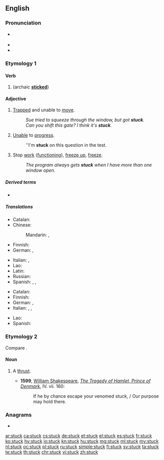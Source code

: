 {{also|Stück}}
==English==

===Pronunciation===
* {{a|UK|US}} {{IPA|/ˈstʌk/|lang=en}}
* {{audio|en-us-stuck.ogg|Audio (US)|lang=en}}
* {{rhymes|ʌk|lang=en}}

===Etymology 1===

====Verb====
{{head|en|verb form}}

# {{en-past of|stick}} (archaic '''[[sticked]]''')

====Adjective====
{{en-adj}}

# [[trapped|Trapped]] and unable to [[move]].
#: ''Sue tried to squeeze through the window, but got '''stuck'''.''
#: ''Can you shift this gate? I think it's '''stuck'''.''
# [[unable|Unable]] to [[progress]].
#: ''I'm '''stuck''' on this question in the test.
# Stop [[work]] ([[function]]ing), [[freeze up]], [[freeze]]. 
#: ''The program always gets '''stuck''' when I have more than one window open.''

=====Derived terms=====
* {{l|en|stuck on}}

=====Translations=====
{{trans-top|trapped and unable to move}}
* Catalan: {{t|ca|encallat}}
* Chinese:
*: Mandarin: {{t+|cmn|卡住|tr=kǎzhù|sc=Hani}}, {{t+|cmn|卡|tr=kǎ|sc=Hani}}
* Finnish: {{t+|fi|jumissa}}
* German: {{t|de|eingeklemmt}}, {{t|de|festgeklemmt}}
{{trans-mid}}
* Italian: {{t+|it|intrappolato}}, {{t+|it|bloccato}}
* Lao: {{t-needed|lo}}
* Latin: {{t|la|fīxus}}
* Russian: {{t+|ru|застря́вший}}
* Spanish: {{t+|es|atascado}}, {{t+|es|atrapado}}, {{t+|es|pegado}}
{{trans-bottom}}

{{trans-top|unable to progress}}
* Catalan: {{t|ca|encallat}}
* Finnish: {{t+|fi|jumissa}}
* German: {{t|de|festgefahren}}, {{t|de|festgesetzt}}
* Italian: {{t+|it|ostruito}}, {{t+|it|bloccato}}, {{t+|it|inceppato}}
{{trans-mid}}
* Lao: {{t-needed|lo}}
* Spanish: {{t+|es|atascado}}
{{trans-bottom}}

===Etymology 2===
Compare {{m|en|stoccado}}.

====Noun====
{{en-noun}}

# {{lb|en|obsolete}} A [[thrust]].
#* '''1599''', [[w: William Shakespeare|William Shakespeare]], ''[[s: The Tragedy of Hamlet, Prince of Denmark/Act 4#Scene 7. Another room in the castle|The Tragedy of Hamlet, Prince of Denmark]]'', IV. vii. 160:
#*: If he by chance escape your venomed stuck, / Our purpose may hold there.

{{Webster 1913}}

===Anagrams===
* {{l|en|tucks}}

[[ar:stuck]]
[[ca:stuck]]
[[cs:stuck]]
[[de:stuck]]
[[et:stuck]]
[[el:stuck]]
[[es:stuck]]
[[fr:stuck]]
[[ko:stuck]]
[[hy:stuck]]
[[io:stuck]]
[[kn:stuck]]
[[hu:stuck]]
[[mg:stuck]]
[[ml:stuck]]
[[my:stuck]]
[[nl:stuck]]
[[oc:stuck]]
[[pl:stuck]]
[[ru:stuck]]
[[simple:stuck]]
[[fi:stuck]]
[[sv:stuck]]
[[ta:stuck]]
[[te:stuck]]
[[th:stuck]]
[[chr:stuck]]
[[vi:stuck]]
[[zh:stuck]]